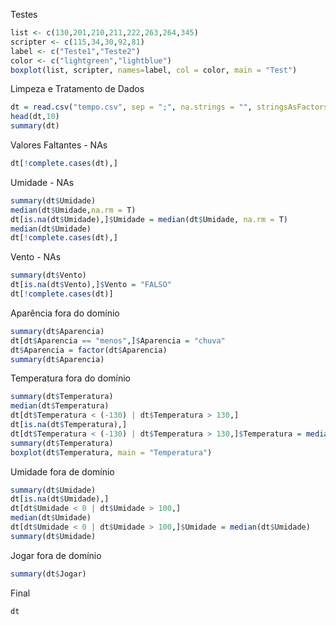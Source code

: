 Testes
```{r}
list <- c(130,201,210,211,222,263,264,345)
scripter <- c(115,34,30,92,81)
label <- c("Teste1","Teste2")
color <- c("lightgreen","lightblue")
boxplot(list, scripter, names=label, col = color, main = "Test")
```
Limpeza e Tratamento de Dados
```{r}
dt = read.csv("tempo.csv", sep = ";", na.strings = "", stringsAsFactors = T)
head(dt,10)
summary(dt)
```
Valores Faltantes - NAs
```{r}
dt[!complete.cases(dt),]
```
Umidade - NAs
```{r}
summary(dt$Umidade)
median(dt$Umidade,na.rm = T)
dt[is.na(dt$Umidade),]$Umidade = median(dt$Umidade, na.rm = T)
median(dt$Umidade)
dt[!complete.cases(dt),]
```
Vento - NAs
```{r}
summary(dt$Vento)
dt[is.na(dt$Vento),]$Vento = "FALSO"
dt[!complete.cases(dt)]
```
Aparência fora do domínio
```{r}
summary(dt$Aparencia)
dt[dt$Aparencia == "menos",]$Aparencia = "chuva"
dt$Aparencia = factor(dt$Aparencia)
summary(dt$Aparencia)
```
Temperatura fora do domínio
```{r}
summary(dt$Temperatura)
median(dt$Temperatura)
dt[dt$Temperatura < (-130) | dt$Temperatura > 130,]
dt[is.na(dt$Temperatura),]
dt[dt$Temperatura < (-130) | dt$Temperatura > 130,]$Temperatura = median(dt$Temperatura)
summary(dt$Temperatura)
boxplot(dt$Temperatura, main = "Temperatura")
```
Umidade fora de domínio
```{r}
summary(dt$Umidade)
dt[is.na(dt$Umidade),]
dt[dt$Umidade < 0 | dt$Umidade > 100,]
median(dt$Umidade)
dt[dt$Umidade < 0 | dt$Umidade > 100,]$Umidade = median(dt$Umidade)
summary(dt$Umidade)
```
Jogar fora de domínio
```{r}
summary(dt$Jogar)
```
Final
```{r}
dt
```


